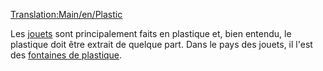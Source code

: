 [[Translation:Main/en/Plastic]]{{en/-}}
{{fr/Cargaison|nom=Plastique
|image=PlasticFountains.png
|produit=[[Main/fr/Fontaine de plastique|Fontaine de plastique]]
|accepté=[[Main/fr/Usine de jouet|Usine de jouet]]
}}

Les [[Main/fr/Jouet|jouets]] sont principalement faits en plastique et, bien entendu, le plastique doit être extrait de quelque part. Dans le pays des jouets, il l'est des [[Main/fr/Fontaine de plastique|fontaines de plastique]].
